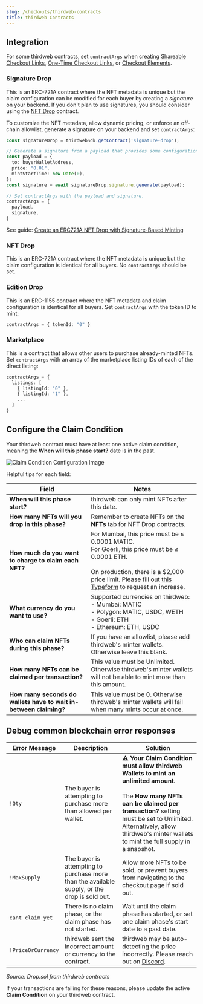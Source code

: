 ```yaml
---
slug: /checkouts/thirdweb-contracts
title: thirdweb Contracts
---
```


## Integration

For some thirdweb contracts, set `contractArgs` when creating [Shareable Checkout Links](/checkouts/checkout-link), [One-Time Checkout Links](/checkouts/one-time-checkout-link), or [Checkout Elements](/checkouts/elements).

### Signature Drop

This is an ERC-721A contract where the NFT metadata is unique but the claim configuration can be modified for each buyer by creating a _signature_ on your backend. If you don't plan to use signatures, you should consider using the [NFT Drop](https://portal.thirdweb.com/pre-built-contracts/nft-drop) contract.

To customize the NFT metadata, allow dynamic pricing, or enforce an off-chain allowlist, generate a signature on your backend and set `contractArgs`:

```typescript
const signatureDrop = thirdwebSdk.getContract('signature-drop');

// Generate a signature from a payload that provides some configuration override.
const payload = {
  to: buyerWalletAddress,
  price: "0.01",
  mintStartTime: new Date(0),
};
const signature = await signatureDrop.signature.generate(payload);

// Set contractArgs with the payload and signature.
contractArgs = {
  payload,
  signature,
}
```

See guide: [Create an ERC721A NFT Drop with Signature-Based Minting](https://blog.thirdweb.com/guides/signature-drop/)

### NFT Drop

This is an ERC-721A contract where the NFT metadata is unique but the claim configuration is identical for all buyers. No `contractArgs` should be set.

### Edition Drop

This is an ERC-1155 contract where the NFT metadata and claim configuration is identical for all buyers. Set `contractArgs` with the token ID to mint:

```typescript
contractArgs = { tokenId: "0" }
```

### Marketplace

This is a contract that allows other users to purchase already-minted NFTs. Set `contractArgs` with an array of the marketplace listing IDs of each of the direct listing:

```typescript
contractArgs = {
  listings: [
    { listingId: "0" },
    { listingId: "1" },
    ...
  ]
}
```

## Configure the Claim Condition

Your thirdweb contract must have at least one active claim condition, meaning the **When will this phase start?** date is in the past.

![Claim Condition Configuration Image](https://files.readme.io/994d683-image.png)

Helpful tips for each field:

| Field                                                             | Notes                                                                                                                                                                                                                                                       |
|-------------------------------------------------------------------|-------------------------------------------------------------------------------------------------------------------------------------------------------------------------------------------------------------------------------------------------------------|
| **When will this phase start?**                                   | thirdweb can only mint NFTs after this date.                                                                                                                                                                                                                |
| **How many NFTs will you drop in this phase?**                    | Remember to create NFTs on the **NFTs** tab for NFT Drop contracts.                                                                                                                                                                                         |
| **How much do you want to charge to claim each NFT?**             | For Mumbai, this price must be ≤ 0.0001 MATIC. <br>For Goerli, this price must be ≤ 0.0001 ETH. <br><br>On production, there is a $2,000 price limit. Please fill out [this Typeform](https://fw3786mcxwl.typeform.com/to/B0xIFoiu) to request an increase. |
| **What currency do you want to use?**                             | Supported currencies on thirdweb: <br>- Mumbai: MATIC <br>- Polygon: MATIC, USDC, WETH <br>- Goerli: ETH <br>- Ethereum: ETH, USDC                                                                                                                          |
| **Who can claim NFTs during this phase?**                         | If you have an allowlist, please add thirdweb's minter wallets. <br>Otherwise leave this blank.                                                                                                                                                             |
| **How many NFTs can be claimed per transaction?**                 | This value must be Unlimited. Otherwise thirdweb's minter wallets will not be able to mint more than this amount.                                                                                                                                           |
| **How many seconds do wallets have to wait in-between claiming?** | This value must be 0. Otherwise thirdweb's minter wallets will fail when many mints occur at once.                                                                                                                                                          |

## Debug common blockchain error responses

| Error Message     | Description                                                                                                          | Solution                                                                                                                                                                                                                                                                          |
|-------------------|----------------------------------------------------------------------------------------------------------------------|-----------------------------------------------------------------------------------------------------------------------------------------------------------------------------------------------------------------------------------------------------------------------------------|
| `!Qty`            | The buyer is attempting to purchase more than allowed per wallet.                                                    | **:warning: Your Claim Condition must allow thirdweb Wallets to mint an unlimited amount.** <br><br>The **How many NFTs can be claimed per transaction?** setting must be set to Unlimited. Alternatively, allow thirdweb's minter wallets to mint the full supply in a snapshot. |
| `!MaxSupply`      | The buyer is attempting to purchase more than the available supply, or the drop is sold out.                         | Allow more NFTs to be sold, or prevent buyers from navigating to the checkout page if sold out.                                                                                                                                                                                   |
| `cant claim yet`  | There is no claim phase, or the claim phase has not started.                                                         | Wait until the claim phase has started, or set one claim phase's start date to a past date.                                                                                                                                                                                       |
| `!PriceOrCurrency`| thirdweb sent the incorrect amount or currency to the contract.                                                      | thirdweb may be auto-detecting the price incorrectly. Please reach out on [Discord](doc:discord-community).                                                                                                                                                                       |

_Source: Drop.sol from thirdweb contracts_

If your transactions are failing for these reasons, please update the active **Claim Condition** on your thirdweb contract.
